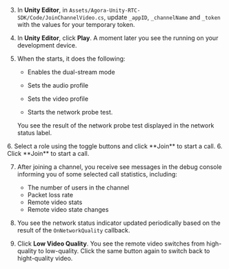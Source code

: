 <PlatformWrapper platform="unity">

3. In **Unity Editor**, in `Assets/Agora-Unity-RTC-SDK/Code/JoinChannelVideo.cs`, update `_appID`, `_channelName` and `_token` with the values for your temporary token.

4. In **Unity Editor**, click **Play**. A moment later you see the <Vpl k="CLIENT" /> running on your development device.

5. When the <Vpl k="CLIENT" /> starts, it does the following:

    * Enables the dual-stream mode

    * Sets the audio profile 

    * Sets the video profile

    * Starts the network probe test.
    
    You see the result of the network probe test displayed in the network status label.

<ProductWrapper product="interactive-live-streaming">
6. Select a role using the toggle buttons and click **Join** to start a call.
</ProductWrapper>

<ProductWrapper product="video-calling">
6. Click **Join** to start a call.
</ProductWrapper>

7. After joining a channel, you receive see messages in the debug console informing you of some selected call statistics, including: 

    * The number of users in the channel
    * Packet loss rate
    * Remote video stats
    * Remote video state changes 

8. You see the network status indicator updated periodically based on the result of the `OnNetworkQuality` callback.

9. Click **Low Video Quality**. You see the remote video switches from high-quality to low-quality. Click the same button again to switch back to hight-quality video.

</PlatformWrapper>
